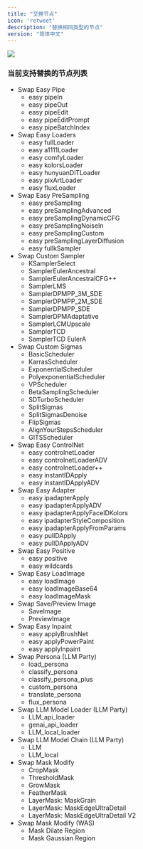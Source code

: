 ```yaml
---
title: "交换节点"
icon: 'retweet'
description: "替换相同类型的节点"
version: "简体中文"
---
```


<Frame caption="在选择的节点上右键可快速替换同类型节点">
<img src="https://github.com/user-attachments/assets/d374a09e-ef65-4258-9619-42f2d189ec5f" />
</Frame>

### 当前支持替换的节点列表

- Swap Easy Pipe
  - easy pipeIn
  - easy pipeOut
  - easy pipeEdit
  - easy pipeEditPrompt
  - easy pipeBatchIndex
- Swap Easy Loaders
  - easy fullLoader
  - easy a1111Loader
  - easy comfyLoader
  - easy kolorsLoader
  - easy hunyuanDiTLoader
  - easy pixArtLoader
  - easy fluxLoader
- Swap Easy PreSampling
  - easy preSampling
  - easy preSamplingAdvanced
  - easy preSamplingDynamicCFG
  - easy preSamplingNoiseIn
  - easy preSamplingCustom
  - easy preSamplingLayerDiffusion
  - easy fullkSampler
- Swap Custom Sampler
  - KSamplerSelect
  - SamplerEulerAncestral
  - SamplerEulerAncestralCFG++
  - SamplerLMS
  - SamplerDPMPP_3M_SDE
  - SamplerDPMPP_2M_SDE
  - SamplerDPMPP_SDE
  - SamplerDPMAdaptative
  - SamplerLCMUpscale
  - SamplerTCD
  - SamplerTCD EulerA
- Swap Custom Sigmas
  - BasicScheduler
  - KarrasScheduler
  - ExponentialScheduler
  - PolyexponentialScheduler
  - VPScheduler
  - BetaSamplingScheduler
  - SDTurboScheduler
  - SplitSigmas
  - SplitSigmasDenoise
  - FlipSigmas
  - AlignYourStepsScheduler
  - GITSScheduler
- Swap Easy ControlNet
  - easy controlnetLoader
  - easy controlnetLoaderADV
  - easy controlnetLoader++
  - easy instantIDApply
  - easy instantIDApplyADV
- Swap Easy Adapter
  - easy ipadapterApply
  - easy ipadapterApplyADV
  - easy ipadapterApplyFaceIDKolors
  - easy ipadapterStyleComposition
  - easy ipadapterApplyFromParams
  - easy pulIDApply
  - easy pulIDApplyADV
- Swap Easy Positive
  - easy positive
  - easy wildcards
- Swap Easy LoadImage
  - easy loadImage
  - easy loadImageBase64
  - easy loadImageMask
- Swap Save/Preview Image
  - SaveImage
  - PreviewImage
- Swap Easy Inpaint
  - easy applyBrushNet
  - easy applyPowerPaint
  - easy applyInpaint
- Swap Persona (LLM Party)
  - load_persona
  - classify_persona
  - classify_persona_plus
  - custom_persona
  - translate_persona
  - flux_persona
- Swap LLM Model Loader (LLM Party)
  - LLM_api_loader
  - genai_api_loader
  - LLM_local_loader
- Swap LLM Model Chain (LLM Party)
  - LLM
  - LLM_local
- Swap Mask Modify
  - CropMask
  - ThresholdMask
  - GrowMask
  - FeatherMask
  - LayerMask: MaskGrain
  - LayerMask: MaskEdgeUltraDetail
  - LayerMask: MaskEdgeUltraDetail V2
- Swap Mask Modify (WAS)
  - Mask Dilate Region
  - Mask Gaussian Region

